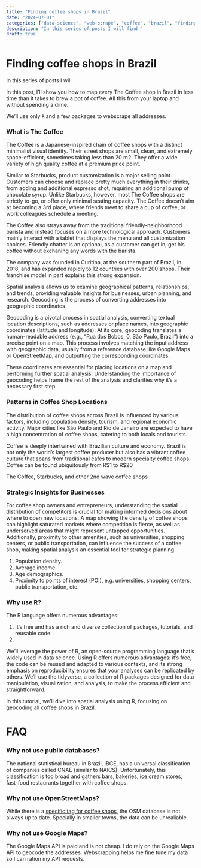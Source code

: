 ```yaml
---
title: "Finding coffee shops in Brazil"
date: "2024-07-01"
categories: ["data-science", "web-scrape", "coffee", "brazil", "finding", "tutorial-R"]
description: "In this series of posts I will find "
draft: true
---
```


# Finding coffee shops in Brazil

In this series of posts I will

In this post, I'll show you how to map every The Coffee shop in Brazil in less time than it takes to brew a pot of coffee. All this from your laptop and without spending a dime.

We'll use only `R` and a few packages to webscrape all addresses.

### What is The Coffee

The Coffee is a Japanese-inspired chain of coffee shops with a distinct minimalist visual identity. Their street shops are small, clean, and extremely space-efficient, sometimes taking less than 20 m2. They offer a wide variety of high quality coffee at a premium price point.

Similar to Starbucks, product customization is a major selling point. Customers can choose and replace pretty much everything in their drinks, from adding and additional espresso shot, requiring an additional pump of chocolate syrup. Unlike Starbucks, however, most The Coffee shops are strictly to-go, or offer only minimal seating capacity. The Coffee doesn't aim at becoming a 3rd place, where friends meet to share a cup of coffee, or work colleagues schedule a meeting.

The Coffee also strays away from the traditional friendly-neighborhood barista and instead focuses on a more technological approach. Customers mainly interact with a tablet that displays the menu and all customization choices. Friendly chatter is an optional, as a customer can get in, get his coffee without exchaning any words with the barista.

The company was founded in Curitiba, at the southern part of Brazil, in 2018, and has expanded rapidly to 12 countries with over 200 shops. Their franchise model in part explains this strong expansion.

Spatial analysis allows us to examine geographical patterns, relationships, and trends, providing valuable insights for businesses, urban planning, and research. Geocoding is the process of converting addresses into geographic coordinates

Geocoding is a pivotal process in spatial analysis, converting textual location descriptions, such as addresses or place names, into geographic coordinates (latitude and longitude). At its core, geocoding translates a human-readable address (e.g., "Rua dos Bobos, 0, São Paulo, Brazil") into a precise point on a map. This process involves matching the input address with geographic data, usually from a reference database like Google Maps or OpenStreetMap, and outputting the corresponding coordinates.

These coordinates are essential for placing locations on a map and performing further spatial analysis. Understanding the importance of geocoding helps frame the rest of the analysis and clarifies why it's a necessary first step.

### Patterns in Coffee Shop Locations

The distribution of coffee shops across Brazil is influenced by various factors, including population density, tourism, and regional economic activity. Major cities like São Paulo and Rio de Janeiro are expected to have a high concentration of coffee shops, catering to both locals and tourists.

Coffee is deeply intertwined with Brazilian culture and economy. Brazil is not only the world's largest coffee producer but also has a vibrant coffee culture that spans from traditional cafes to modern specialty coffee shops. Coffee can be found ubiquitously from R\$1 to R\$20

The Coffee, Starbucks, and other 2nd wave coffee shops

### Strategic Insights for Businesses

For coffee shop owners and entrepreneurs, understanding the spatial distribution of competitors is crucial for making informed decisions about where to open new locations. A map showing the density of coffee shops can highlight saturated markets where competition is fierce, as well as underserved areas that might represent untapped opportunities. Additionally, proximity to other amenities, such as universities, shopping centers, or public transportation, can influence the success of a coffee shop, making spatial analysis an essential tool for strategic planning.

1.  Population density.
2.  Average income.
3.  Age demographics.
4.  Proximity to points of interest (POI), e.g. universities, shopping centers, public transportation, etc.

### Why use R?

The R language offers numerous advantages:

1.  It's free and has a rich and diverse collection of packages, tutorials, and reusable code.
2.  

We'll leverage the power of R, an open-source programming language that's widely used in data science. Using R offers numerous advantages: it’s free, the code can be reused and adapted to various contexts, and its strong emphasis on reproducibility ensures that your analyses can be replicated by others. We'll use the tidyverse, a collection of R packages designed for data manipulation, visualization, and analysis, to make the process efficient and straightforward.

In this tutorial, we'll dive into spatial analysis using R, focusing on geocoding all coffee shops in Brazil.

# FAQ

### Why not use public databases?

The national statistical bureau in Brazil, IBGE, has a universal classification of companies called CNAE (similar to NAICS). Unfortunately, this classification is too broad and gathers bars, bakeries, ice cream stores, fast-food restaurants together with coffee shops.

### Why not use OpenStreetMaps?

While there is a [specific tag for coffee shops](https://wiki.openstreetmap.org/wiki/Tag:amenity%3Dcafe), the OSM database is not always up to date. Specially in smaller towns, the data can be unrealiable.

### Why not use Google Maps?

The Google Maps API is paid and is not cheap. I do rely on the Google Maps API to geocode the addresses. Webscrapping helps me fine tune my data so I can ration my API requests.
